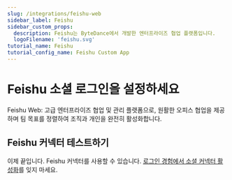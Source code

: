 ```yaml
---
slug: /integrations/feishu-web
sidebar_label: Feishu
sidebar_custom_props:
  description: Feishu는 ByteDance에서 개발한 엔터프라이즈 협업 플랫폼입니다.
  logoFilename: 'feishu.svg'
tutorial_name: Feishu
tutorial_config_name: Feishu Custom App
---
```




# Feishu 소셜 로그인을 설정하세요

Feishu Web: 고급 엔터프라이즈 협업 및 관리 플랫폼으로, 원활한 오피스 협업을 제공하며 팀 목표를 정렬하여 조직과 개인을 완전히 활성화합니다.

<GuideTip />

<Integration />

## Feishu 커넥터 테스트하기

이제 끝입니다. Feishu 커넥터를 사용할 수 있습니다. [로그인 경험에서 소셜 커넥터 활성화](/connectors/social-connectors/#enable-social-sign-in)를 잊지 마세요.
